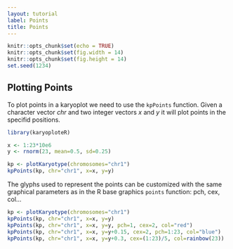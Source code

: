 ```yaml
---
layout: tutorial
label: Points
title: Points
---
```



```r
knitr::opts_chunk$set(echo = TRUE)
knitr::opts_chunk$set(fig.width = 14)
knitr::opts_chunk$set(fig.height = 14)
set.seed(1234)
```

## Plotting Points

To plot points in a karyoplot we need to use the `kpPoints` function. Given a
character vector _chr_ and two integer vectors _x_ and _y_ it will plot points 
in the specifid positions. 


```r

library(karyoploteR)

x <- 1:23*10e6
y <- rnorm(23, mean=0.5, sd=0.25)

kp <- plotKaryotype(chromosomes="chr1")
kpPoints(kp, chr="chr1", x=x, y=y)

```


The glyphs used to represent the points can be customized with the same 
graphical parameters as in the R base graphics `points` function: pch, cex, col...

```r
kp <- plotKaryotype(chromosomes="chr1")
kpPoints(kp, chr="chr1", x=x, y=y)
kpPoints(kp, chr="chr1", x=x, y=y, pch=1, cex=2, col="red")
kpPoints(kp, chr="chr1", x=x, y=y+0.15, cex=2, pch=1:23, col="blue")
kpPoints(kp, chr="chr1", x=x, y=y+0.3, cex=(1:23)/5, col=rainbow(23))

```






